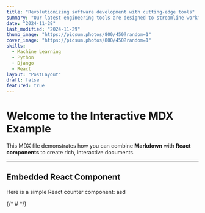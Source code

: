 ```yaml
---
title: "Revolutionizing software development with cutting-edge tools"
summary: "Our latest engineering tools are designed to streamline workflows and boost productivity. Discover how these innovations are transforming the software development landscape."
date: "2024-11-28"
last_modified: "2024-11-29"
thumb_image: "https://picsum.photos/800/450?random=1"
cover_image: "https://picsum.photos/800/450?random=1"
skills:
  - Machine Learning
  - Python
  - Django
  - React
layout: "PostLayout"
draft: false
featured: true
---
```


# Welcome to the Interactive MDX Example

This MDX file demonstrates how you can combine **Markdown** with **React components** to create rich, interactive documents.


---

## Embedded React Component

Here is a simple React counter component: asd

{/* # <Counter /> */}